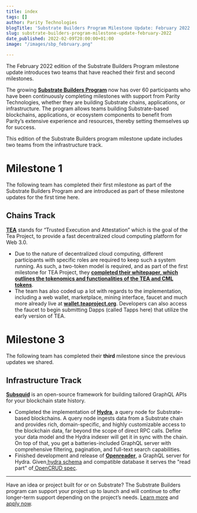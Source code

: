 ```yaml
---
title: index
tags: []
author: Parity Technologies
blogTitle: 'Substrate Builders Program Milestone Update: February 2022'
slug: substrate-builders-program-milestone-update-february-2022
date_published: 2022-02-09T20:00:00+01:00
image: "/images/sbp_february.png"

---
```

The February 2022 edition of the Substrate Builders Program milestone update introduces two teams that have reached their first and second milestones.

The growing [**Substrate Builders Program**](https://substrate.io/ecosystem/substrate-builders-program/) now has over 60 participants who have been continuously completing milestones with support from Parity Technologies, whether they are building Substrate chains, applications, or infrastructure. The program allows teams building Substrate-based blockchains, applications, or ecosystem components to benefit from Parity’s extensive experience and resources, thereby setting themselves up for success.

This edition of the Substrate Builders program milestone update includes two teams from the infrastructure track.

# Milestone 1

The following team has completed their first milestone as part of the Substrate Builders Program and are introduced as part of these milestone updates for the first time here.

## Chains Track

[**TEA**](https://teaproject.org/) stands for “Trusted Execution and Attestation” which is the goal of the Tea Project, to provide a fast decentralized cloud computing platform for Web 3.0.

* Due to the nature of decentralized cloud computing, different participants with specific roles are required to keep such a system running. As such, a two-token model is required, and as part of the first milestone for TEA Project, they [**completed their whitepaper, which outlines the tokenomics and functionalities of the TEA and CML tokens**](https://teaproject.org/pdf/whitepaper-2022.pdf).
* The team has also coded up a lot with regards to the implementation, including a web wallet, marketplace, mining interface, faucet and much more already live at [**wallet.teaproject.org**](https://wallet.teaproject.org/#/home). Developers can also access the faucet to begin submitting Dapps (called Tapps here) that utilize the early version of TEA.

# Milestone 3

The following team has completed their **third** milestone since the previous updates we shared.

## Infrastructure Track

[**Subsquid**](https://www.subsquid.io/) is an open-source framework for building tailored GraphQL APIs for your blockchain state history.

* Completed the implementation of [**Hydra**](https://github.com/subsquid/hydra), a query node for Substrate-based blockchains. A query node ingests data from a Substrate chain and provides rich, domain-specific, and highly customizable access to the blockchain data, far beyond the scope of direct RPC calls. Define your data model and the Hydra indexer will get it in sync with the chain. On top of that, you get a batteries-included GraphQL server with comprehensive filtering, pagination, and full-text search capabilities.
* Finished development and release of [**Openreader**](https://github.com/subsquid/openreader), a GraphQL server for Hydra. Given[ hydra schema](https://docs.subsquid.io/schema-spec) and compatible database it serves the "read part" of[ OpenCRUD spec](https://www.opencrud.org).

***

Have an idea or project built for or on Substrate? The Substrate Builders program can support your project up to launch and will continue to offer longer-term support depending on the project’s needs. [Learn more](https://www.substrate.io/builders-program/) and [apply now](https://docs.google.com/forms/d/e/1FAIpQLSfEYJE3X0RQs3Kucqthe4D8zyUcV1yEvyIw98L2X9_78b4BVA/viewform).